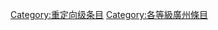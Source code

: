 {{catmore1|[[Wikipedia:廣州專題|Wikipedia:廣州專題]]}}
{{Articles by Quality|topic=廣州|class=redirect}}
{{CategoryTOC}}
{{emptycat}}

[[Category:重定向级条目|Category:重定向级条目]]
[[Category:各等級廣州條目|Category:各等級廣州條目]]